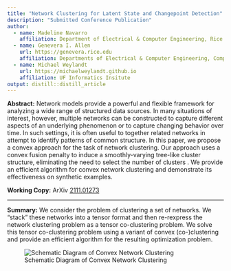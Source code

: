 ```yaml
---
title: "Network Clustering for Latent State and Changepoint Detection"
description: "Submitted Conference Publication"
author:
  - name: Madeline Navarro
    affiliation: Department of Electrical & Computer Engineering, Rice University
  - name: Genevera I. Allen
    url: https://genevera.rice.edu
    affiliation: Departments of Electrical & Computer Engineering, Computer Science, and Statistics, Rice University
  - name: Michael Weylandt
    url: https://michaelweylandt.github.io
    affiliation: UF Informatics Insitute
output: distill::distill_article
---
```


**Abstract:** Network models provide a powerful and flexible framework for analyzing a wide range of structured data sources. In many situations of interest, however, multiple networks can be constructed to capture different aspects of an underlying phenomenon or to capture changing behavior over time. In such settings, it is often useful to \emph{cluster} together related networks in attempt to identify patterns of common structure. In this paper, we propose a convex approach for the task of network clustering. Our approach uses a convex fusion penalty to induce a smoothly-varying tree-like cluster structure, eliminating the need to select the number of clusters \emph{a priori}. We provide an efficient algorithm for convex network clustering and demonstrate its effectiveness on synthetic examples. 

**Working Copy:** ArXiv [2111.01273](https://arxiv.org/abs/2111.01273)

<hr> 

**Summary:** We consider the problem of clustering a set of networks. We "stack" these networks into a tensor format and then re-rexpress the network clustering problem as a tensor co-clustering problem. We solve this tensor co-clustering problem using a variant of convex (co-)clustering and provide an efficient algorithm for the resulting optimization problem.

![Schematic Diagram of Convex Network Clustering](../assets/network_convex_clustering/schematic.png)



